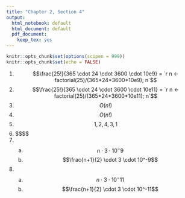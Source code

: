 ```yaml
---
title: "Chapter 2, Section 4"
output:
  html_notebook: default
  html_document: default
  pdf_document:
    keep_tex: yes
---
```


```r
knitr::opts_chunk$set(options(scipen = 999))
knitr::opts_chunk$set(echo = FALSE)
```

1. $$\frac{25!}{365 \cdot 24 \cdot 3600 \cdot 10e9} = `r n <- factorial(25)/(365*24*3600*10e9); n`$$
2. $$\frac{25!}{365 \cdot 24 \cdot 3600 \cdot 10e11} = `r n <- factorial(25)/(365*24*3600*10e11); n`$$
3. $$O(n!)$$
4. $$O(n!)$$
5. $$1, 2, 4, 3, 1$$
6. $$$$
7.
    a. $$n \cdot 3 \cdot 10^-9$$
    b. $$\frac{n+1}{2} \cdot 3 \cdot 10^-9$$
8.
    a. $$n \cdot 3 \cdot 10^-11$$
    b. $$\frac{n+1}{2} \cdot 3 \cdot 10^-11$$
